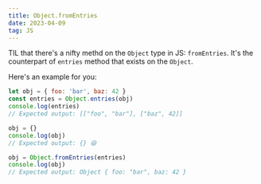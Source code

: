 ```yaml
---
title: Object.fromEntries
date: 2023-04-09
tag: JS
---
```


TIL that there's a nifty methd on the `Object` type in JS: `fromEntries`. It's
the counterpart of `entries` method that exists on the `Object`.

Here's an example for you:

```js
let obj = { foo: 'bar', baz: 42 }
const entries = Object.entries(obj)
console.log(entries)
// Expected output: [["foo", "bar"], ["baz", 42]]

obj = {}
console.log(obj)
// Expected output: {} 😆

obj = Object.fromEntries(entries)
console.log(obj)
// Expected output: Object { foo: "bar", baz: 42 }
```
